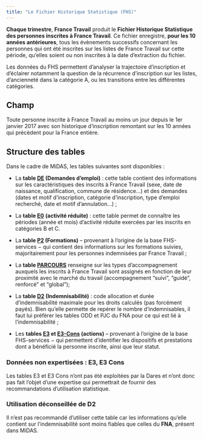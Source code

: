 ```yaml
---
title: "Le Fichier Historique Statistique (FHS)"
---
```


**Chaque trimestre**, **France Travail** produit le **Fichier Historique Statistique des personnes inscrites à France Travail**. Ce fichier enregistre, **pour les 10 années antérieures**, tous les évènements successifs concernant les personnes qui ont été inscrites sur les listes de France Travail sur cette période, qu'elles soient ou non inscrites à la date d'extraction du fichier.

Les données du FHS permettent d'analyser la trajectoire d'inscription et d'éclairer notamment la question de la récurrence d'inscription sur les listes, d'ancienneté dans la catégorie A, ou les transitions entre les différentes catégories.

## Champ

Toute personne inscrite à France Travail au moins un jour depuis le 1er janvier 2017 avec son historique d'inscription remontant sur les 10 années qui précèdent pour la France entière.

## Structure des tables

Dans le cadre de MiDAS, les tables suivantes sont disponibles :

-   La **table [DE](DE/DE_presentation.html) (Demandes d'emploi)** : cette table contient des informations sur les caractéristiques des inscrits à France Travail (sexe, date de naissance, qualification, commune de résidence...) et des demandes (dates et motif d'inscription, catégorie d'inscription, type d'emploi recherché, date et motif d'annulation...) ;

-   La **table [E0](E0/E0_presentation.qmd)** **(activité réduite)** : cette table permet de connaître les périodes (année et mois) d'activité réduite exercées par les inscrits en catégories B et C.

-   La **table [P2](P2/P2_presentation.qmd) (Formations)** -- provenant à l'origine de la base FHS-services − qui contient des informations sur les formations suivies, majoritairement pour les personnes indemnisées par France Travail ;

-   La **table [PARCOURS](Parcours/Parcours_presentation.qmd)** renseigne sur les types d'accompagnement auxquels les inscrits à France Travail sont assignés en fonction de leur proximité avec le marché du travail (accompagnement "suivi", "guidé", renforcé" et "global");

-   La **table [D2](D2/D2_presentation.qmd) (Indemnisabilité)** : code allocation et durée d'indemnisabilité maximale pour les droits calculés (pas forcément payés). Bien qu'elle permette de repérer le nombre d'indemnisables, il faut lui préférer les tables ODD et PJC du FNA pour ce qui est lié à l'indemnisabilité ;

-   Les **tables [E3](E3/E3_presentation.qmd) et [E3-Cons](E3_Cons/E3_Cons_presentation.qmd) (actions)** -- provenant à l'origine de la base FHS-services − qui permettent d'identifier les dispositifs et prestations dont a bénéficié la personne inscrite, ainsi que leur statut.

::: callout-caution
### Données non expertisées : E3, E3 Cons

Les tables E3 et E3 Cons n'ont pas été exploitées par la Dares et n'ont donc pas fait l'objet d'une expertise qui permettrait de fournir des recommandations d'utilisation statistique.
:::

::: callout-warning
### Utilisation déconseillée de D2

Il n'est pas recommandé d'utiliser cette table car les informations qu'elle contient sur l'indemnisabilité sont moins fiables que celles du **FNA**, présent dans MiDAS.
:::

